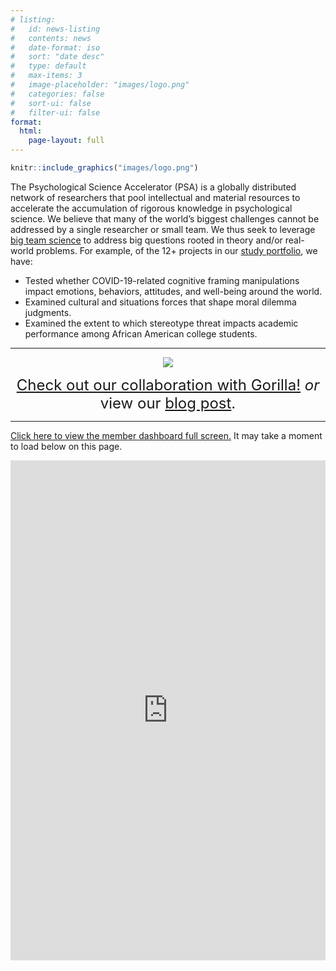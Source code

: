 ```yaml
---
# listing:
#   id: news-listing
#   contents: news
#   date-format: iso
#   sort: "date desc"
#   type: default
#   max-items: 3
#   image-placeholder: "images/logo.png"
#   categories: false
#   sort-ui: false
#   filter-ui: false
format: 
  html: 
    page-layout: full
---
```


```r
knitr::include_graphics("images/logo.png")
```

The Psychological Science Accelerator (PSA) is a globally distributed network of researchers that pool intellectual and material resources to accelerate the accumulation of rigorous knowledge in psychological science. We believe that many of the world's biggest challenges cannot be addressed by a single researcher or small team. We thus seek to leverage [big team science](https://www.nature.com/articles/d41586-022-00150-2) to address big questions rooted in theory and/or real-world problems. For example, of the 12+ projects in our [study portfolio](projects.html), we have:

-   Tested whether COVID-19-related cognitive framing manipulations impact emotions, behaviors, attitudes, and well-being around the world.
-   Examined cultural and situations forces that shape moral dilemma judgments.
-   Examined the extent to which stereotype threat impacts academic performance among African American college students.

------------------------------------------------------------------------

<center>

![](images/clipboard-2354168444.png)

<span style="font-size: 24px;"><a href="https://gorilla.sc/grants/psa">Check out our collaboration with Gorilla!</a> <i>or</i> view our [blog post](https://psysciacc.org/news/2025-03-15_Gorilla.html).</span>

</center>

------------------------------------------------------------------------

<a href = "https://shiny.thedoomlab.com/psadata/MemberMap" target = "_blank"> Click here to view the member dashboard full screen.</a> It may take a moment to load below on this page.

::: iframe-container
<iframe src="https://shiny.thedoomlab.com/psadata/MemberMap" width="100%" height="800" style="border:none;">

</iframe>
:::

